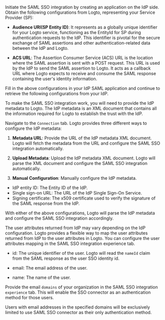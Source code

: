 
<Step index={0} title="Create a SAML SSO application on your IdP" >

Initiate the SAML SSO integration by creating an application on the IdP side. Obtain the following configurations from Logto, representing your Service Provider (SP):

- **Audience URI(SP Entity ID)**: It represents as a globally unique identifier for your Logto service, functioning as the EntityId for SP during authentication requests to the IdP. This identifier is pivotal for the secure exchange of SAML assertions and other authentication-related data between the IdP and Logto.

- **ACS URL**: The Assertion Consumer Service (ACS) URL is the location where the SAML assertion is sent with a POST request. This URL is used by the IdP to send the SAML assertion to Logto. It acts as a callback URL where Logto expects to receive and consume the SAML response containing the user's identity information.

<SsoSamlSpMetadata />

Fill in the above configurations in your IdP SAML application and continue to retrieve the following configurations from your IdP.

</Step>

<Step index={1} title="Configure SAML SSO on Logto">

To make the SAML SSO integration work, you will need to provide the IdP metadata to Logto. The IdP metadata is an XML document that contains all the information required for Logto to establish the trust with the IdP.

Navigate to the `Connection` tab. Logto provides three different ways to configure the IdP metadata:

1. **Metadata URL**: Provide the URL of the IdP metadata XML document. Logto will fetch the metadata from the URL and configure the SAML SSO integration automatically.

2. **Upload Metadata**: Upload the IdP metadata XML document. Logto will parse the XML document and configure the SAML SSO integration automatically.

3. **Manual Configuration**: Manually configure the IdP metadata.

- IdP entity ID: The Entity ID of the IdP.
- Single sign-on URL: The URL of the IdP Single Sign-On Service.
- Signing certificate: The x509 certificate used to verify the signature of the SAML response from the IdP.

With either of the above configurations, Logto will parse the IdP metadata and configure the SAML SSO integration accordingly.

</Step>

<Step index={2} title="Configure user attributes mapping">

The user attributes returned from IdP may vary depending on the IdP configuration. Logto provides a flexible way to map the user attributes returned from IdP to the user attributes in Logto. You can configure the user attributes mapping in the SAML SSO integration experience tab.

- id: The unique identifier of the user. Logto will read the `nameId` claim from the SAML response as the user SSO identity id.

- email: The email address of the user.

- name: The name of the user.

</Step>

<Step index={3} title="Set email domains and enable the SSO connector">

Provide the email `domains` of your organization in the SAML SSO integration `experience` tab. This will enable the SSO connector as an authentication method for those users.

Users with email addresses in the specified domains will be exclusively limited to use SAML SSO connector as their only authentication method.

</Step>
